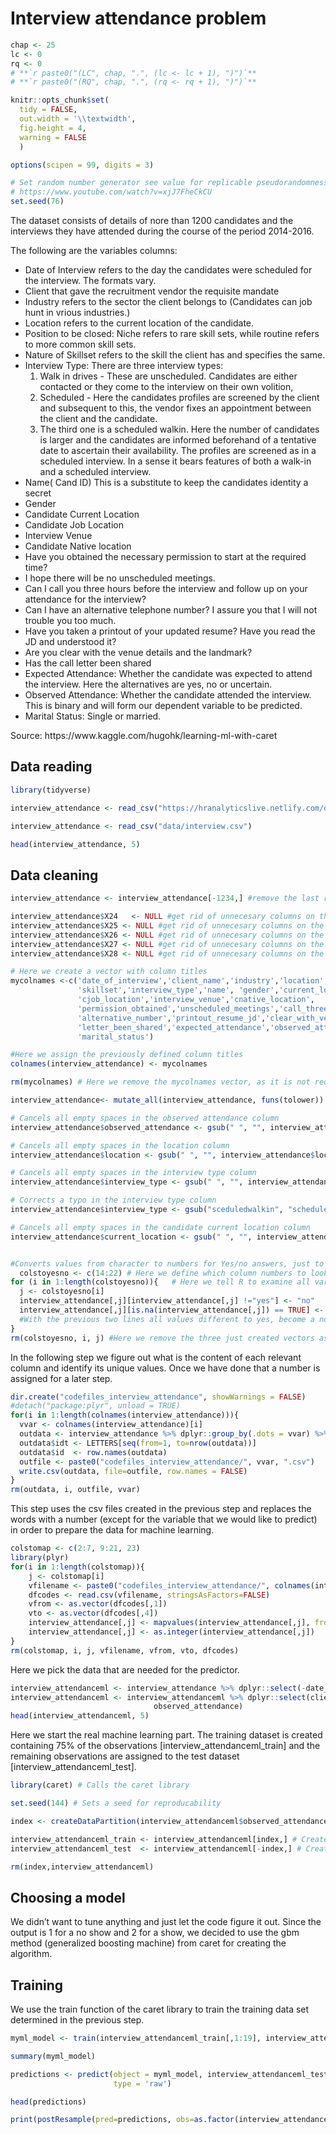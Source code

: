 # Interview attendance problem {#interview-attendance}

```r
chap <- 25
lc <- 0
rq <- 0
# **`r paste0("(LC", chap, ".", (lc <- lc + 1), ")")`**
# **`r paste0("(RQ", chap, ".", (rq <- rq + 1), ")")`**

knitr::opts_chunk$set(
  tidy = FALSE, 
  out.width = '\\textwidth', 
  fig.height = 4,
  warning = FALSE
  )

options(scipen = 99, digits = 3)

# Set random number generator see value for replicable pseudorandomness. Why 76?
# https://www.youtube.com/watch?v=xjJ7FheCkCU
set.seed(76)
```


The dataset consists of details of nore than 1200 candidates and the interviews they have attended during the course of the period 2014-2016. 

The following are the variables columns:

- Date of Interview refers to the day the candidates were scheduled for the interview. The formats vary.
- Client that gave the recruitment vendor the requisite mandate
- Industry refers to the sector the client belongs to (Candidates can job hunt in vrious industries.)
- Location refers to the current location of the candidate.
- Position to be closed: Niche refers to rare skill sets, while routine refers to more common skill sets.
- Nature of Skillset refers to the skill the client has and specifies the same.
- Interview Type: There are three interview types: 
  1. Walk in drives - These are unscheduled. Candidates are either contacted or they come to the interview on their own volition, 
  2. Scheduled - Here the candidates profiles are screened by the client and subsequent to this, the vendor fixes an appointment between the client and the candidate. 
  3. The third one is a scheduled walkin. Here the number of candidates is larger and the candidates are informed beforehand of a tentative date to ascertain their availability. The profiles are screened as in a scheduled interview. In a sense it bears features of both a walk-in and a scheduled interview.
- Name( Cand ID) This is a substitute to keep the candidates identity a secret
- Gender
- Candidate Current Location
- Candidate Job Location
- Interview Venue
- Candidate Native location
- Have you obtained the necessary permission to start at the required time?
- I hope there will be no unscheduled meetings.
- Can I call you three hours before the interview and follow up on your attendance for the interview?
- Can I have an alternative telephone number? I assure you that I will not trouble you too much.
- Have you taken a printout of your updated resume? Have you read the JD and understood it?
- Are you clear with the venue details and the landmark?
- Has the call letter been shared
- Expected Attendance: Whether the candidate was expected to attend the interview. Here the alternatives are yes, no or uncertain.
- Observed Attendance: Whether the candidate attended the interview. This is binary and will form our dependent variable to be predicted.
- Marital Status: Single or married.

Source: https://www.kaggle.com/hugohk/learning-ml-with-caret

## Data reading

```r
library(tidyverse)
```

```r
interview_attendance <- read_csv("https://hranalyticslive.netlify.com/data/interview.csv")
```

```r
interview_attendance <- read_csv("data/interview.csv")
```

```r
head(interview_attendance, 5)
```

## Data cleaning

```r

interview_attendance <- interview_attendance[-1234,] #remove the last row that contains only missing values

interview_attendance$X24   <- NULL #get rid of unnecesary columns on the right side
interview_attendance$X25 <- NULL #get rid of unnecesary columns on the right side
interview_attendance$X26 <- NULL #get rid of unnecesary columns on the right side
interview_attendance$X27 <- NULL #get rid of unnecesary columns on the right side
interview_attendance$X28 <- NULL #get rid of unnecesary columns on the right side

# Here we create a vector with column titles
mycolnames <-c('date_of_interview','client_name','industry','location','position',
               'skillset','interview_type','name', 'gender','current_location',
               'cjob_location','interview_venue','cnative_location',
               'permission_obtained','unscheduled_meetings','call_three_hours_before',
               'alternative_number','printout_resume_jd','clear_with_venue',
               'letter_been_shared','expected_attendance','observed_attendance',
               'marital_status')  

#Here we assign the previously defined column titles
colnames(interview_attendance) <- mycolnames 

rm(mycolnames) # Here we remove the mycolnames vector, as it is not required anymore

interview_attendance<- mutate_all(interview_attendance, funs(tolower)) # Sets all words to lower case

# Cancels all empty spaces in the observed attendance column
interview_attendance$observed_attendance <- gsub(" ", "", interview_attendance$observed_attendance)

# Cancels all empty spaces in the location column
interview_attendance$location <- gsub(" ", "", interview_attendance$location) 

# Cancels all empty spaces in the interview type column
interview_attendance$interview_type <- gsub(" ", "", interview_attendance$interview_type)

# Corrects a typo in the interview type column
interview_attendance$interview_type <- gsub("sceduledwalkin", "scheduledwalkin", interview_attendance$interview_type)

# Cancels all empty spaces in the candidate current location column
interview_attendance$current_location <- gsub(" ", "", interview_attendance$current_location)


#Converts values from character to numbers for Yes/no answers, just to keep things simple.
  colstoyesno <- c(14:22) # Here we define which column numbers to look at.
for (i in 1:length(colstoyesno)){   # Here we tell R to examine all variables in the previously defined columns
  j <- colstoyesno[i]
  interview_attendance[,j][interview_attendance[,j] !="yes"] <- "no"   
  interview_attendance[,j][is.na(interview_attendance[,j]) == TRUE] <- "no"
  #With the previous two lines all values different to yes, become a no, i.e. "uncertain" and "NA" are set to a "no".
}
rm(colstoyesno, i, j) #Here we remove the three just created vectors as a claen up.
```

In the following step we figure out what is the content of each relevant column and identify its unique values. Once we have done that a number is assigned for a later step.

```r
dir.create("codefiles_interview_attendance", showWarnings = FALSE)
#detach("package:plyr", unload = TRUE)
for(i in 1:length(colnames(interview_attendance))){
  vvar <- colnames(interview_attendance)[i]
  outdata <- interview_attendance %>% dplyr::group_by(.dots = vvar) %>% dplyr::count(.dots = vvar)
  outdata$idt <- LETTERS[seq(from=1, to=nrow(outdata))]
  outdata$id  <- row.names(outdata)
  outfile <- paste0("codefiles_interview_attendance/", vvar, ".csv")
  write.csv(outdata, file=outfile, row.names = FALSE)
}
rm(outdata, i, outfile, vvar)
```

This step uses the csv files created in the previous step and replaces the words with a number (except for the variable that we would like to predict) in order to prepare the data for machine learning.

```r
colstomap <- c(2:7, 9:21, 23)
library(plyr)
for(i in 1:length(colstomap)){
    j <- colstomap[i]
    vfilename <- paste0("codefiles_interview_attendance/", colnames(interview_attendance)[j], ".csv")
    dfcodes <- read.csv(vfilename, stringsAsFactors=FALSE)
    vfrom <- as.vector(dfcodes[,1])
    vto <- as.vector(dfcodes[,4])
    interview_attendance[,j] <- mapvalues(interview_attendance[,j], from=vfrom, to=vto)
    interview_attendance[,j] <- as.integer(interview_attendance[,j])
}
rm(colstomap, i, j, vfilename, vfrom, vto, dfcodes)
```

Here we pick the data that are needed for the predictor.

```r
interview_attendanceml <- interview_attendance %>% dplyr::select(-date_of_interview, -name)
interview_attendanceml <- interview_attendanceml %>% dplyr::select(client_name:expected_attendance, 
                                observed_attendance)
head(interview_attendanceml, 5)
```

Here we start the real machine learning part. The training dataset is created containing 75% of the observations [interview_attendanceml_train] and the remaining observations are assigned to the test dataset [interview_attendanceml_test].

```r

library(caret) # Calls the caret library

set.seed(144) # Sets a seed for reproducability

index <- createDataPartition(interview_attendanceml$observed_attendance, p=0.75, list=FALSE) #Creates an index vector of the length of all the observations

interview_attendanceml_train <- interview_attendanceml[index,] # Creates a subset of 75% of data for training dataset
interview_attendanceml_test  <- interview_attendanceml[-index,] # Creates a subset of the remaining 25% of data for test dataset

rm(index,interview_attendanceml)
```

## Choosing a model

We didn't want to tune anything and just let the code figure it out. Since the output is 1 for a no show and 2 for a show, we decided to use the gbm method (generalized boosting machine) from caret for creating the algorithm.

## Training

We use the train function of the caret library to train the training data set determined in the previous step.

```r
myml_model <- train(interview_attendanceml_train[,1:19], interview_attendanceml_train[,20], method='gbm')

summary(myml_model)

predictions <- predict(object = myml_model, interview_attendanceml_test,
                       type = 'raw')

head(predictions)

print(postResample(pred=predictions, obs=as.factor(interview_attendanceml_test[,20])))
```
